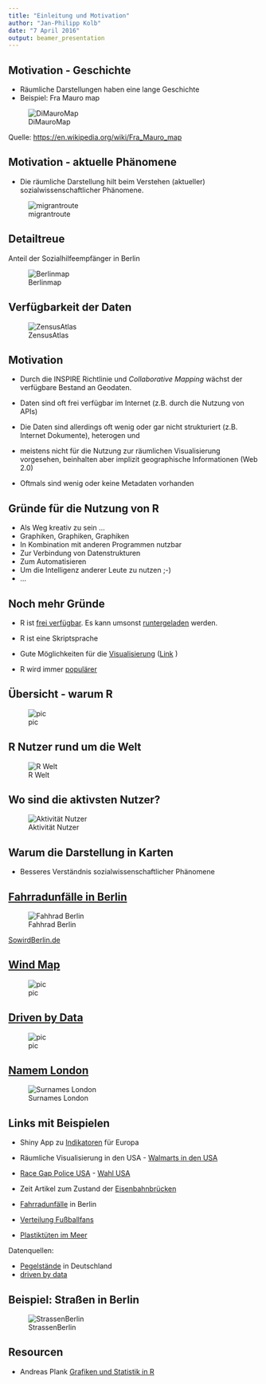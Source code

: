 ```yaml
---
title: "Einleitung und Motivation"
author: "Jan-Philipp Kolb"
date: "7 April 2016"
output: beamer_presentation
---
```


## Motivation - Geschichte

- Räumliche Darstellungen haben eine lange Geschichte
- Beispiel: Fra Mauro map

![DiMauroMap](https://raw.githubusercontent.com/Japhilko/GeoData/master/data/figure/FraMauroDetailedMap.jpeg.jpg)

Quelle: <https://en.wikipedia.org/wiki/Fra_Mauro_map>

## Motivation - aktuelle Phänomene

- Die räumliche Darstellung hilt beim Verstehen (aktueller) sozialwissenschaftlicher Phänomene.


![migrantroute](https://camo.githubusercontent.com/5cb1ec9daa4eac2f5ecfd2a6af1de67d8536bd2b/687474703a2f2f69636865662e626263692e636f2e756b2f6e6577732f3632342f63707370726f6470622f333246362f70726f64756374696f6e2f5f38353136343033315f6d696772616e745f6a6f75726e6579735f7475726b65795f746f5f6765726d616e795f3632342e706e67)

## Detailtreue

Anteil der Sozialhilfeempfänger in Berlin 

![Berlinmap](https://camo.githubusercontent.com/112bcb5d023a4bb5abfb4a3fedc8ec6f510fd4e0/687474703a2f2f7777772e74616765737370696567656c2e64652f696d616765732f736f7a69616c68696c6665656d706661656e6765722f313438373333362f352d666f726d617431312e6a7067)


## Verfügbarkeit der Daten

![ZensusAtlas](https://raw.githubusercontent.com/Japhilko/GeoData/master/data/figure/Zensus_Mannheim2.png)


## Motivation

- Durch die INSPIRE Richtlinie und *Collaborative Mapping* wächst der verfügbare Bestand an Geodaten.


- Daten sind oft frei verfügbar im Internet (z.B. durch die Nutzung von APIs)
- Die Daten sind allerdings oft wenig oder gar nicht strukturiert (z.B. Internet Dokumente), heterogen und
- meistens nicht für die Nutzung zur räumlichen Visualisierung vorgesehen, beinhalten aber implizit  geographische Informationen (Web 2.0)
- Oftmals sind wenig oder keine Metadaten vorhanden

## Gründe für die Nutzung von R

- Als Weg kreativ zu sein ...
- Graphiken, Graphiken, Graphiken
- In Kombination mit anderen Programmen nutzbar
- Zur Verbindung von Datenstrukturen
- Zum Automatisieren
- Um die Intelligenz anderer Leute zu nutzen ;-)
- ...


## Noch mehr Gründe

- R ist [frei verfügbar](http://www.inside-r.org/why-use-r). Es kann umsonst [runtergeladen](http://mirrors.softliste.de/cran/) werden.

- R ist eine Skriptsprache 
- Gute Möglichkeiten für die [Visualisierung](http://research.stowers-institute.org/efg/R/) ([Link](http://www.sr.bham.ac.uk/~ajrs/R/r-gallery.html) )

- R wird immer [populärer](https://twitter.com/josiahjdavis/status/559778930476220418)

## Übersicht - warum R

![pic](http://d287f0h5fel5hu.cloudfront.net/blog/wp-content/uploads/2013/06/bar-learn-r-img11.png)

## R Nutzer rund um die Welt

![R Welt](http://revolution-computing.typepad.com/.a/6a010534b1db25970b0191035099d8970c-pi)

## Wo sind die aktivsten Nutzer?

![Aktivität Nutzer](http://spatial.ly/wp-content/uploads/2013/06/r_activity.png)

## Warum die Darstellung in Karten

- Besseres Verständnis sozialwissenschaftlicher Phänomene

## [Fahrradunfälle in Berlin](http://michael-hoerz.de/maps/berlin-bike/)

![Fahhrad Berlin](https://asset0.torial.com/system/portfolio_item_images/production/2014/07/21/m5we1vmq6_preview_image_9678.jpg)

[SowirdBerlin.de](http://www.sowirdberlin.de/)


## [Wind Map](http://hint.fm/wind/)

![pic](http://www.flowjustflow.com/wp-content/gallery/hint-fm/high-res-3600.jpg)


## [Driven by Data](www.driven-by-data.net/)

![pic](http://driven-by-data.net/images/working-women-full.png)


## [Namem London](http://names.mappinglondon.co.uk/)

![Surnames London](http://mappinglondon.co.uk/wp-content/uploads/2011/11/surnames1.png)


## Links mit Beispielen

- Shiny App zu [Indikatoren](https://japhilko.shinyapps.io/Choropleths/) für Europa

- Räumliche Visualisierung in den USA - [Walmarts in den USA](https://rpubs.com/Radcliffe/walmart)
- [Race Gap Police USA](http://www.nytimes.com/interactive/2014/09/03/us/the-race-gap-in-americas-police-departments.html?_r=0) - [Wahl USA](http://fivethirtyeight.com/)

- Zeit Artikel zum Zustand der [Eisenbahnbrücken](http://detektor.fm/digital/datenjournalismus-interaktive-karte-zeigt-marode-deutsche-bahn-bruecken) 

- [Fahrradunfälle](http://michael-hoerz.de/maps/berlin-bike/) in Berlin

- [Verteilung Fußballfans](http://interaktiv.morgenpost.de/beta-fussballkarte/#7/51.258/10.756)


- [Plastiktüten im Meer](http://news.nationalgeographic.com/news/2014/07/140715-ocean-plastic-debris-trash-pacific-garbage-patch/)


Datenquellen: 

- [Pegelstände](https://www.pegelonline.wsv.de/gast/start) in Deutschland
- [driven by data](http://driven-by-data.net/)


## Beispiel: Straßen in Berlin

![StrassenBerlin](https://raw.githubusercontent.com/Japhilko/GeoData/master/data/figure/streets_Berlin2.png)

## Resourcen

- Andreas Plank [Grafiken und Statistik in R](http://www.chironomidaeproject.com/fileadmin/downloads/Formeln_in_R.pdf)

